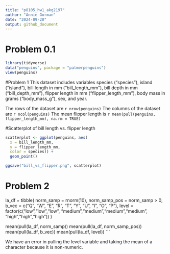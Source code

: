 ```yaml
---
title: "p8105_hw1_akg2197"
author: "Annie Gorman"
date: "2024-09-20"
output: github_document
---
```

# Problem 0.1
```r
library(tidyverse)
data("penguins", package = "palmerpenguins")
view(penguins)
```

#Problem 1
This dataset includes variables species ("species"), island ("island"), bill
length in mm ("bill_length_mm"), bill depth in mm ("bill_depth_mm"), flipper length in mm
("flipper_length_mm"), body mass in grams ("body_mass_g"), sex, and year. 

The rows of the dataset are `r nrow(penguins)` 
The columns of the dataset are `r ncol(penguins)`
The mean flipper length is `r mean(pull(penguins, flipper_length_mm), na.rm = TRUE)`

#Scatterplot of bill length vs. flipper length
```r
scatterplot <- ggplot(penguins, aes(
  x = bill_length_mm, 
  y = flipper_length_mm,
  color = species)) +
  geom_point()

ggsave("bill_vs_flipper.png", scatterplot)
```

# Problem 2
la_df = tibble(
  norm_samp = rnorm(10),
  norm_samp_pos = norm_samp > 0,
  b_vec = c("Q", "W", "E", "R", "T", "Y", "U", "I", "O", "P"),
  level = factor(c("low","low","low", "medium","medium","medium","medium", "high","high","high"))
)

mean(pull(la_df, norm_samp))
mean(pull(la_df, norm_samp_pos))
mean(pull(la_df, b_vec))
mean(pull(la_df, level))
```

We have an error in pulling the level variable and taking the mean of a character because 
it is non-numeric.
